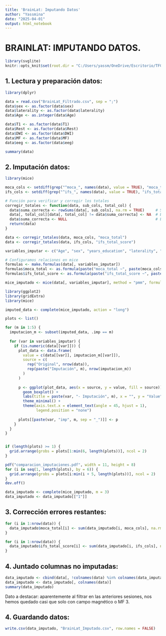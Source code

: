 ---
title: 'BrainLat: Imputando Datos'
author: "Yassmina"
date: "2025-04-01"
output: html_notebook
---

# BRAINLAT: IMPUTANDO DATOS.

```{r setup, include=FALSE}
library(svglite)
knitr::opts_knit$set(root.dir = "C:/Users/yassm/OneDrive/Escritorio/TFG/DATOS/MRI data")
```

## 1. Lectura y preparación datos:
```{r}
library(dplyr)

data = read.csv("BrainLat_Filtrado.csv", sep = ";")
data$sex <- as.factor(data$sex)
data$laterality <- as.factor(data$laterality)
data$Age <- as.integer(data$Age)

data$T1 <- as.factor(data$T1)
data$Rest <- as.factor(data$Rest)
data$DWI <- as.factor(data$DWI)
data$MF <- as.factor(data$MF)
data$eeg <- as.factor(data$eeg)

summary(data)
```

## 2. Imputación datos:
```{r}
library(mice)

moca_cols <- setdiff(grep("^moca_", names(data), value = TRUE), "moca_total")
ifs_cols <- setdiff(grep("^ifs_", names(data), value = TRUE), "ifs_total_score")

# Función para verificar y corregir los totales
corregir_totales <- function(data, sub_cols, total_col) {
  data$suma_correcta <- rowSums(data[, sub_cols], na.rm = TRUE)     # Sumar valores presentes
  data[, total_col][data[, total_col] != data$suma_correcta] <- NA  # Borrar total incorrecto
  data$suma_correcta <- NULL                                        # Eliminar columna auxiliar
  return(data)
}

data <- corregir_totales(data, moca_cols, "moca_total")
data <- corregir_totales(data, ifs_cols, "ifs_total_score")

variables_imputar <- c("Age", "sex", "years_education", "laterality", "country", moca_cols, ifs_cols, "moca_total", "ifs_total_score", "mini_sea_fer", "mini_sea_tom", "MF")

# Configuramos relaciones en mice
formulas <- make.formulas(data[, variables_imputar])
formulas$moca_total <- as.formula(paste("moca_total ~", paste(moca_cols, collapse = " + ")))
formulas$ifs_total_score <- as.formula(paste("ifs_total_score ~", paste(ifs_cols, collapse = " + ")))

mice_imputado <- mice(data[, variables_imputar], method = "pmm", formulas = formulas, m = 5, maxit = 10, seed = 123)
```
```{r}
library(ggplot2)
library(gridExtra)
library(mice)

imputed_data <- complete(mice_imputado, action = "long")

plots <- list()

for (m in 1:5) {
  imputacion_m <- subset(imputed_data, .imp == m)
  
  for (var in variables_imputar) {
    if (is.numeric(data[[var]])) {
      plot_data <- data.frame(
        value = c(data[[var]], imputacion_m[[var]]),
        source = c(
          rep("Original", nrow(data)),
          rep(paste("Imputación", m), nrow(imputacion_m))
        )
      )
      
      p <- ggplot(plot_data, aes(x = source, y = value, fill = source)) +
        geom_boxplot() +
        labs(title = paste(var, "- Imputación", m), x = "", y = "Value") +
        theme_minimal() +
        theme(axis.text.x = element_text(angle = 45, hjust = 1),
              legend.position = "none")
      
      plots[[paste(var, "imp", m, sep = "_")]] <- p
    }
  }
}


if (length(plots) >= 1) {
  grid.arrange(grobs = plots[1:min(6, length(plots))], ncol = 2)
}

pdf("comparacion_imputaciones.pdf", width = 11, height = 8)
for (i in seq(1, length(plots), by = 6)) {
  grid.arrange(grobs = plots[i:min(i + 5, length(plots))], ncol = 2)
}
dev.off()
```

```{r}
data_imputado <- complete(mice_imputado, m = 3)
data_imputado <- data_imputado[["1"]]
```


## 3. Corrección errores restantes:
```{r}
for (i in 1:nrow(data)) {
  data_imputado$moca_total[i] <- sum(data_imputado[i, moca_cols], na.rm = TRUE)
}

for (i in 1:nrow(data)) {
  data_imputado$ifs_total_score[i] <- sum(data_imputado[i, ifs_cols], na.rm = TRUE)
}
```

## 4. Juntado columnas no imputadas:
```{r}
data_imputado <- cbind(data[, !colnames(data) %in% colnames(data_imputado)], data_imputado)
data_imputado <- data_imputado[, colnames(data)]
summary(data_imputado)
```
Dato a destacar: aparentemente al filtrar en las anteriores sesiones, nos hemos quedado casi que solo con campo magnético o MF 3.

## 4. Guardando datos:
```{r}
write.csv(data_imputado, "BrainLat_Imputado.csv", row.names = FALSE)
```

